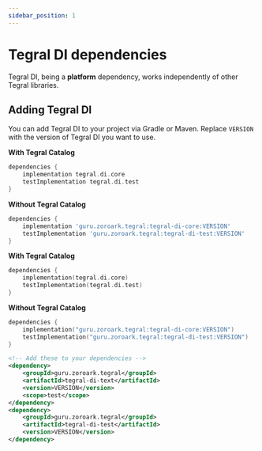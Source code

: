 ```yaml
---
sidebar_position: 1
---
```



# Tegral DI dependencies

Tegral DI, being a **platform** dependency, works independently of other Tegral libraries.

## Adding Tegral DI

You can add Tegral DI to your project via Gradle or Maven. Replace `VERSION` with the version of Tegral DI you want to use.

<Tabs>
<TabItem value="gradle-groovy" label="Gradle (Groovy)" default>

**With Tegral Catalog**

```groovy
dependencies {
    implementation tegral.di.core
    testImplementation tegral.di.test
}
```

**Without Tegral Catalog**

```groovy
dependencies {
    implementation 'guru.zoroark.tegral:tegral-di-core:VERSION'
    testImplementation 'guru.zoroark.tegral:tegral-di-test:VERSION'
}
```

</TabItem>
    
<TabItem value="gradle-kotlin" label="Gradle (Kotlin)">

**With Tegral Catalog**

```kotlin
dependencies {
    implementation(tegral.di.core)
    testImplementation(tegral.di.test)
}
```

**Without Tegral Catalog**

```kotlin
dependencies {
    implementation("guru.zoroark.tegral:tegral-di-core:VERSION")
    testImplementation("guru.zoroark.tegral:tegral-di-test:VERSION")
}
```

</TabItem>

<TabItem value="maven" label="Maven">

```xml
<!-- Add these to your dependencies -->
<dependency>
    <groupId>guru.zoroark.tegral</groupId>
    <artifactId>tegral-di-text</artifactId>
    <version>VERSION</version>
    <scope>test</scope>
</dependency>
<dependency>
    <groupId>guru.zoroark.tegral</groupId>
    <artifactId>tegral-di-test</artifactId>
    <version>VERSION</version>
</dependency>
```

</TabItem>

</Tabs>
